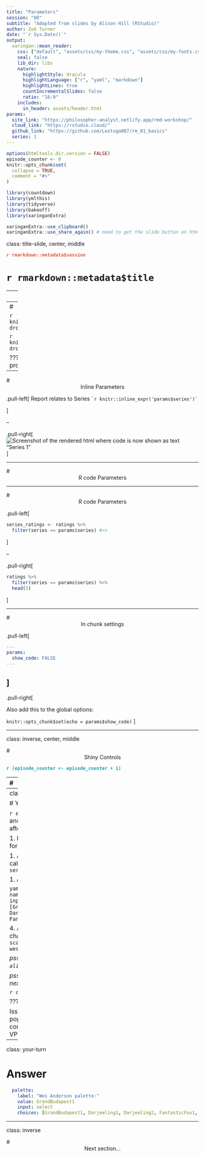 ```yaml
---
title: "Parameters"
session: "08"
subtitle: "Adapted from slides by Alison Hill (RStudio)"
author: Zoë Turner
date: "`r Sys.Date()`"
output:
  xaringan::moon_reader:
    css: ["default", "assets/css/my-theme.css", "assets/css/my-fonts.css"]
    seal: false 
    lib_dir: libs
    nature:
      highlightStyle: dracula
      highlightLanguage: ["r", "yaml", "markdown"]
      highlightLines: true
      countIncrementalSlides: false
      ratio: "16:9"
    includes:
      in_header: assets/header.html  
params:
  site_link: "https://philosopher-analyst.netlify.app/rmd-workshop/"
  cloud_link: "https://rstudio.cloud/"
  github_link: "https://github.com/Lextuga007/rm_01_basics"
  series: 1
---
```


```r
options(htmltools.dir.version = FALSE)
episode_counter <- 0
knitr::opts_chunk$set(
  collapse = TRUE,   
  comment = "#>"
)
```

```r
library(countdown)
library(ymlthis)
library(tidyverse)
library(bakeoff)
library(xaringanExtra)

xaringanExtra::use_clipboard()
xaringanExtra::use_share_again() # need to get the slide button on html view
```

class: title-slide, center, middle

<span class="fa-stack fa-4x">
  <i class="fa fa-circle fa-stack-2x" style="color: #ffffffcc;"></i>
  <strong class="fa-stack-1x" style="color:#e7553c;">`r rmarkdown::metadata$session`</strong>
</span> 

# `r rmarkdown::metadata$title`

---
class: inverse, center, middle

# <center>Parameters in RStudio</center>

<span class="fa-stack fa-4x">
  <i class="fa fa-circle fa-stack-2x" style="color: #fff;"></i>
  <strong class="fa-stack-1x" style="color:#17a2b8;">`r (episode_counter <- episode_counter + 1)` </strong>
</span> 

---
# <center>Knit with Parameters</center>

```r
knitr::include_graphics("images/knit-dropdown.png")
```


```r
knitr::include_graphics("images/knit-dropdown-wizard.PNG") 
```

???
This uses {shiny} and may be prompted to install for use

---

# <center>Inline Parameters</center>

.pull-left[
Report relates to Series ``` `r knitr::inline_expr('params$series')` ```

]

--

.pull-right[
![Screenshot of the rendered html where code is now shown as text "Series 1"](images/inline-parameter.PNG)
]


---

# <center>R code Parameters</center>
---

# <center>R code Parameters</center>

.pull-left[

```r

series_ratings <- ratings %>% 
  filter(series == params$series) #<<

```
]

--

.pull-right[

```r
ratings %>% 
  filter(series == params$series) %>% 
  head(5)
```

]

---

# <center>In chunk settings</center>

.pull-left[

```yaml
---
params:
  show_code: FALSE
---
```

]
--

.pull-right[

Also add this to the global options: 

`knitr::opts_chunk$set(echo = params$show_code)`
]

---

class: inverse, center, middle

# <center>Shiny Controls</center>

<span class="fa-stack fa-4x">
  <i class="fa fa-circle fa-stack-2x" style="color: #fff;"></i>
  <strong class="fa-stack-1x" style="color:#17a2b8;">`r (episode_counter <- episode_counter + 1)` </strong>
</span> 

---
# <center>Shiny Controls</center>

.pull-left[
```yaml
title: "The Great British Bake Off"
output: html_document
params:
  series: 
    label: "Series numbers"
    value: 1
    input: slider
    min: 1
    max: 9
    step: 1
```
]

.pull-right[

* label: text
* value: starting point
* input: type of wizard
* min: minimum that you set
* max: maximum that you set
* step: increments (default gives smaller points that don't match data)

]

???
The params: YAML code uses {shiny} which needs to be installed.

When searching for options related to types of `input` consider adding `shiny` 
to the search.

---
class: your-turn

# Your turn

`r emo::ji("yarn")` **Knit** button and `Knit with Parameters...` after each step

1. Install and add library() call for either [wesanderson](https://github.com/karthik/wesanderson) 

1. Add a new parameter called `palette:` spaced like `series:`

1. Add under the parameter:

```yaml 
label: "Give this a new name?"
value: Darjeeling1
input: select
choices: [GrandBudapest1, Darjeeling1, Darjeeling2, FantasticFox1, Royal2]
```

4. Add code to the ggplot2 to change the output colours: +
  `scale_colour_manual(values = wes_palette(params$palette))` 

_psst...`01-bakeoff-report-alison.Rmd` has all the code..._

_psst-psst...answer on the next slide..._


```r
countdown(minutes = 5)
```

???

Issues may occur with grey pop up from shiny for some computers - possibly VPN/network issues.

---
class: your-turn

# Answer

```yaml
  palette: 
    label: "Wes Anderson palette:"
    value: GrandBudapest1
    input: select
    choices: [GrandBudapest1, Darjeeling1, Darjeeling2, FantasticFox1, Royal2]
```

---
class: inverse

# <center>Next section...</center>
